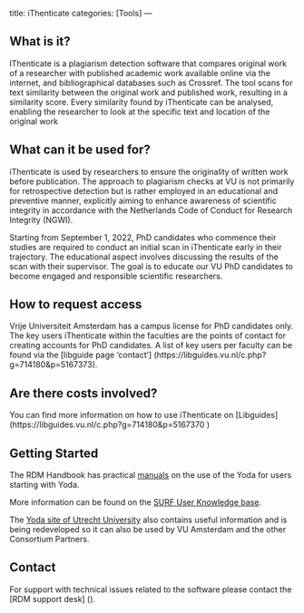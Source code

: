 title: iThenticate
categories: [Tools]
---

## What is it?
IThenticate is a plagiarism detection software that compares original work of a researcher with published academic work available online via the internet, and bibliographical databases such as Crossref. The tool scans for text similarity between the original work and published work, resulting in a similarity score. Every similarity found by iThenticate can be analysed, enabling the researcher to look at the specific text and location of the original work

## What can it be used for?
iThenticate is used by researchers to ensure the originality of written work before publication. The approach to plagiarism checks at VU is not primarily for retrospective detection but is rather employed in an educational and preventive manner, explicitly aiming to enhance awareness of scientific integrity in accordance with the Netherlands Code of Conduct for Research Integrity (NGWI).

Starting from September 1, 2022, PhD candidates who commence their studies are required to conduct an initial scan in iThenticate early in their trajectory. The educational aspect involves discussing the results of the scan with their supervisor. The goal is to educate our VU PhD candidates to become engaged and responsible scientific researchers.

## How to request access
Vrije Universiteit Amsterdam has a campus license for PhD candidates only. The key users iThenticate within the faculties are the points of contact for creating accounts for PhD candidates. A list of key users per faculty can be found via the [libguide page ‘contact’] (https://libguides.vu.nl/c.php?g=714180&p=5167373).

## Are there costs involved?
You can find more information on how to use iThenticate on [Libguides] (https://libguides.vu.nl/c.php?g=714180&p=5167370 )

## Getting Started
The RDM Handbook has practical [manuals](/manuals/yoda/index.qmd) on the use of the Yoda for users starting with Yoda.

More information can be found on the [SURF User Knowledge base](https://servicedesk.surf.nl/wiki/display/WIKI/Yoda+Hosting).

The [Yoda site of Utrecht University](https://www.uu.nl/en/research/Yoda) also contains useful information and is being redeveloped so it can also be used by VU Amsterdam and the other Consortium Partners.

## Contact
For support with technical issues related to the software please contact the [RDM support desk] ().
